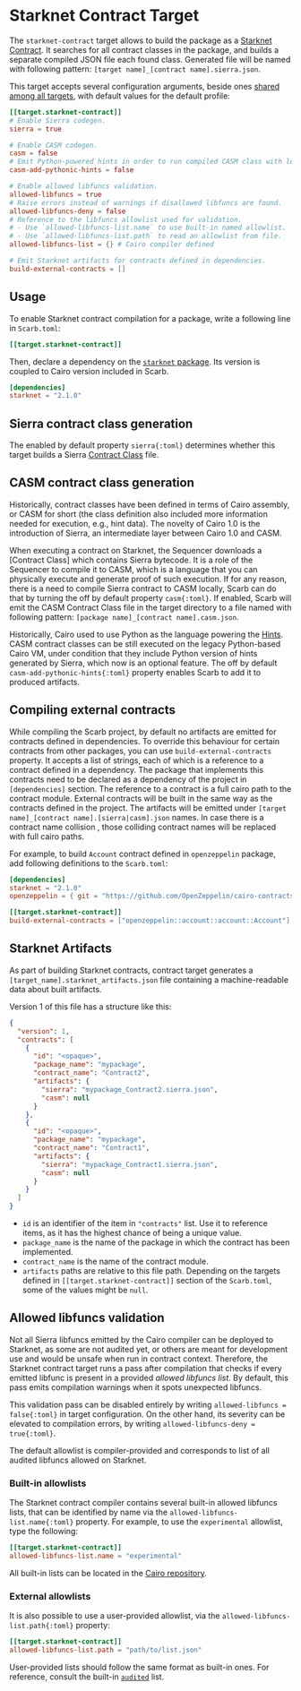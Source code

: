 # Starknet Contract Target

The `starknet-contract` target allows to build the package as a [Starknet Contract](https://docs.starknet.io/documentation/getting_started/intro/).
It searches for all contract classes in the package, and builds a separate compiled JSON file each found class.
Generated file will be named with following pattern: `[target name]_[contract name].sierra.json`.

This target accepts several configuration arguments, beside ones [shared among all targets](../reference/targets#configuring-a-target), with default values for the default profile:

```toml
[[target.starknet-contract]]
# Enable Sierra codegen.
sierra = true

# Enable CASM codegen.
casm = false
# Emit Python-powered hints in order to run compiled CASM class with legacy Cairo VM.
casm-add-pythonic-hints = false

# Enable allowed libfuncs validation.
allowed-libfuncs = true
# Raise errors instead of warnings if disallowed libfuncs are found.
allowed-libfuncs-deny = false
# Reference to the libfuncs allowlist used for validation.
# - Use `allowed-libfuncs-list.name` to use built-in named allowlist.
# - Use `allowed-libfuncs-list.path` to read an allowlist from file.
allowed-libfuncs-list = {} # Cairo compiler defined

# Emit Starknet artifacts for contracts defined in dependencies.
build-external-contracts = []
```

## Usage

To enable Starknet contract compilation for a package, write a following line in `Scarb.toml`:

```toml copy
[[target.starknet-contract]]
```

Then, declare a dependency on the [`starknet` package](/docs/starknet/starknet-package).
Its version is coupled to Cairo version included in Scarb.

```toml copy
[dependencies]
starknet = "2.1.0"
```

## Sierra contract class generation

The enabled by default property `sierra{:toml}` determines whether this target builds a Sierra
[Contract Class](https://docs.starknet.io/documentation/architecture_and_concepts/Contracts/contract-classes/) file.

## CASM contract class generation

Historically, contract classes have been defined in terms of Cairo assembly, or CASM for short (the class definition also included more information needed for execution, e.g., hint data).
The novelty of Cairo 1.0 is the introduction of Sierra, an intermediate layer between Cairo 1.0 and CASM.

When executing a contract on Starknet, the Sequencer downloads a [Contract Class] which contains Sierra bytecode.
It is a role of the Sequencer to compile it to CASM, which is a language that you can physically execute and generate proof of such execution.
If for any reason, there is a need to compile Sierra contract to CASM locally, Scarb can do that by turning the off by default property `casm{:toml}`.
If enabled, Scarb will emit the CASM Contract Class file in the target directory to a file named with following pattern: `[package name]_[contract name].casm.json`.

Historically, Cairo used to use Python as the language powering the [Hints](https://www.cairo-lang.org/docs/how_cairo_works/hints.html).
CASM contract classes can be still executed on the legacy Python-based Cairo VM, under condition that they include Python version of hints generated by Sierra, which now is an optional feature.
The off by default `casm-add-pythonic-hints{:toml}` property enables Scarb to add it to produced artifacts.

## Compiling external contracts

While compiling the Scarb project, by default no artifacts are emitted for contracts defined in dependencies.
To override this behaviour for certain contracts from other packages, you can use `build-external-contracts` property.
It accepts a list of strings, each of which is a reference to a contract defined in a dependency.
The package that implements this contracts need to be declared as a dependency of the project in `[dependencies]` section.
The reference to a contract is a full cairo path to the contract module.
External contracts will be built in the same way as the contracts defined in the project.
The artifacts will be emitted under `[target name]_[contract name].[sierra|casm].json` names.
In case there is a contract name collision , those colliding contract names will be replaced with full cairo paths.

For example, to build `Account` contract defined in `openzeppelin` package, add following definitions to the `Scarb.toml`:

```toml
[dependencies]
starknet = "2.1.0"
openzeppelin = { git = "https://github.com/OpenZeppelin/cairo-contracts.git", branch = "cairo-2" }

[[target.starknet-contract]]
build-external-contracts = ["openzeppelin::account::account::Account"]
```

## Starknet Artifacts

As part of building Starknet contracts, contract target generates a `[target_name].starknet_artifacts.json` file
containing a machine-readable data about built artifacts.

Version 1 of this file has a structure like this:

```json
{
  "version": 1,
  "contracts": [
    {
      "id": "<opaque>",
      "package_name": "mypackage",
      "contract_name": "Contract2",
      "artifacts": {
        "sierra": "mypackage_Contract2.sierra.json",
        "casm": null
      }
    },
    {
      "id": "<opaque>",
      "package_name": "mypackage",
      "contract_name": "Contract1",
      "artifacts": {
        "sierra": "mypackage_Contract1.sierra.json",
        "casm": null
      }
    }
  ]
}
```

- `id` is an identifier of the item in `"contracts"` list. Use it to reference items, as it has the highest chance of being a unique value.
- `package_name` is the name of the package in which the contract has been implemented.
- `contract_name` is the name of the contract module.
- `artifacts` paths are relative to this file path.
  Depending on the targets defined in `[[target.starknet-contract]]` section of the `Scarb.toml`,
  some of the values might be `null`.

## Allowed libfuncs validation

Not all Sierra libfuncs emitted by the Cairo compiler can be deployed to Starknet, as some are not audited yet,
or others are meant for development use and would be unsafe when run in contract context.
Therefore, the Starknet contract target runs a pass after compilation that checks if every emitted libfunc is present
in a provided _allowed libfuncs list_.
By default, this pass emits compilation warnings when it spots unexpected libfuncs.

This validation pass can be disabled entirely by writing `allowed-libfuncs = false{:toml}` in target configuration.
On the other hand, its severity can be elevated to compilation errors, by writing `allowed-libfuncs-deny = true{:toml}`.

The default allowlist is compiler-provided and corresponds to list of all audited libfuncs allowed on Starknet.

### Built-in allowlists

The Starknet contract compiler contains several built-in allowed libfuncs lists, that can be identified by name via
the `allowed-libfuncs-list.name{:toml}` property.
For example, to use the `experimental` allowlist, type the following:

```toml
[[target.starknet-contract]]
allowed-libfuncs-list.name = "experimental"
```

All built-in lists can be located in the [Cairo repository](https://github.com/starkware-libs/cairo/tree/main/crates/cairo-lang-starknet/src/allowed_libfuncs_lists).

### External allowlists

It is also possible to use a user-provided allowlist, via the `allowed-libfuncs-list.path{:toml}` property:

```toml
[[target.starknet-contract]]
allowed-libfuncs-list.path = "path/to/list.json"
```

User-provided lists should follow the same format as built-in ones.
For reference, consult the built-in [`audited`](https://github.com/starkware-libs/cairo/blob/82d75ae81da57010ef44a945c0387835dfed9a0e/crates/cairo-lang-starknet/src/allowed_libfuncs_lists/audited.json) list.
